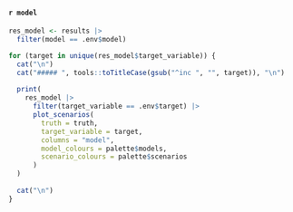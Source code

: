 #### `r model` {.tabset .tabset-pills}

```r
res_model <- results |> 
  filter(model == .env$model)
```

```r
for (target in unique(res_model$target_variable)) {
  cat("\n")
  cat("##### ", tools::toTitleCase(gsub("^inc ", "", target)), "\n")
  
  print(
    res_model |>
      filter(target_variable == .env$target) |>
      plot_scenarios(
        truth = truth,
        target_variable = target,
        columns = "model",
        model_colours = palette$models,
        scenario_colours = palette$scenarios
      )
  )
  
  cat("\n")
}
```
